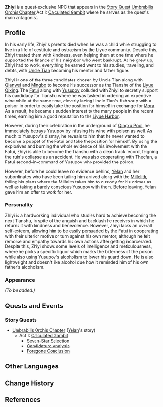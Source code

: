 {{Meta
<!--Remove this template after adding the missing info-->
|missing_NPC_profile  = yes
}}
{{Character Infobox
|type             = Quest NPC
|image            = NPC Zhiyi.png
|region           = Liyue
|affiliation      = 
|title            = 
|voiceEN          = [https://brandonmcinnis.com Brandon McInnis]<ref>Twitter: [https://twitter.com/BranMci/status/1532843758827409408 EN VA Self Announcement]</ref>
|voiceCN          = 
|voiceJP          = 
}}
'''Zhiyi''' is a quest-exclusive NPC that appears in the [[Story Quest]] [[Umbrabilis Orchis Chapter]] Act I: [[Calculated Gambit]] where he serves as the quest's main antagonist.

==Profile== 
In his early life, Zhiyi's parents died when he was a child while struggling to live in a life of destitute and ostracism by the Liyue community. Despite this, Zhiyi treated them with kindness, even helping them at one time where he supported the finance of his neighbor who went bankrupt. As he grew up, Zhiyi had to work, everything he earned went to his studies, traveling, and debts, with [[Uncle Tian]] becoming his mentor and father figure.

Zhiyi is one of the three candidates chosen by Uncle Tian along with [[Qianwei]] and [[Mingbo]] to become his successor as the Tianshu of the [[Liyue Qixing]]. The [[Fatui]] along with [[Yusupov]] colluded with Zhiyi to secretly support his candidacy for Tianshu where he was tasked in ordering an expensive wine while at the same time, cleverly lacing Uncle Tian's fish soup with a poison in order to easily take the position for himself in exchange for [[Mora]]. As a result, he became a sudden interest to the many people in the recent times, earning him a good reputation to the [[Liyue Harbor]].

However, during their celebration in the underground of [[Qingxu Pool]], he immediately betrays Yusupov by infusing his wine with poison as well. As much to Yusupov's dismay, he reveals to him that he never wanted to become a puppet of the Fatui and take the position for himself. By using the explosives and burning the whole evidence of his involvement with the Fatui, Zhiyi is able to become the Tianshu with a clean track record, feigning the ruin's collapse as an accident. He was also cooperating with Theofan, a Fatui second-in-command of Yusupov who provided the poison.

However, before he could leave no evidence behind, [[Yelan]] and her subordinates who have been tailing him arrived along with the [[Millelith]], foiling his plans where the Millelith takes him to custody for his crimes as well as taking a barely conscious Yusupov with them. Before leaving, Yelan gave him an offer to work for her.

===Personality===
Zhiyi is a hardworking individual who studies hard to achieve becoming the next Tianshu, in spite of the anguish and backlash he receives in which he returns it with kindness and benevolence. However, Zhiyi lacks an overall self-esteem, allowing him to be easily persuaded by the Fatui in cooperating with their ulterior motive or turn against his own mentor, although he felt remorse and empathy towards his own actions after getting incarcerated. Despite this, Zhiyi shows some levels of intelligence and meticulousness, where he picks a specific liquor which masks the bitterness of the poison while also using Yusupov's alcoholism to lower his guard down. He is also lightweight and doesn't like alcohol due how it reminded him of his own father's alcoholism.

===Appearance===
<!-- Keep appearance section short and concise. Limit to 2 paragraphs with 3-4 sentences each. -->
''(To be added.)''

==Quests and Events==
<!-- Hide/remove empty sections -->
===Story Quests===
* [[Umbrabilis Orchis Chapter]] ([[Yelan]]'s story)
** Act I: [[Calculated Gambit]]
*** [[Seven-Star Selection]]
*** [[Candidature Analysis]]
*** [[Foregone Conclusion]]

==Other Languages==
{{Other Languages|default_hidden = 1
|en      = Zhiyi
|zhs     = 知易
|zhs_rm  = Zhīyì
|zht     = 知易
|zht_rm  = Zhīyì
|ja      = 知易
|ja_rm   = Chi'i<ref>{{Ref/Quest|Seven-Star Selection|note=Japanese Voice-Over}}</ref>
|ko      = {{tt|지|知}}언
|ko_rm   = Ji-eon
|es      = Zhiyi
|fr      = Zhiyi
|ru      = Чжи И
|th      = Zhiyi
|vi      = Zhiyi
|de      = Zhiyi
|id      = Zhiyi
|pt      = Zhiyi
}}

==Change History==
{{Change History|2.7}}

==References==
{{Reflist}}